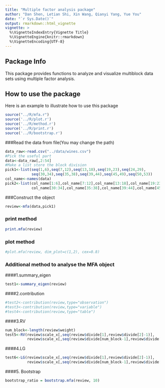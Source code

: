 ```yaml
---
title: "Multiple factor analysis package"
author: "Dan Shen, Letian Shi, Xin Wang, Qianyi Yang, Yue You"
date: "`r Sys.Date()`"
output: rmarkdown::html_vignette
vignette: >
  %\VignetteIndexEntry{Vignette Title}
  %\VignetteEngine{knitr::rmarkdown}
  %\VignetteEncoding{UTF-8}
---
```

## Package Info
This package provides functions to analyze and visualize multiblock data sets using multiple factor analysis.

## How to use the package

Here is an example to illustrate how to use this package
```r
source("../R/mfa.r")
source('../R/plot.r')
source('../R/method.r')
source('../R/print.r')
source('../R/bootstrap.r')
```
###Read the data from file(You may change the path)
```r
data_raw<-read.csv("../data/wines.csv")
#Pick the useful part
data<-data_raw[,2:54]
#Make a list store the block division
pick1<-list(seq(1,6),seq(7,12),seq(13,18),seq(19,23),seq(24,29),
            seq(30,34),seq(35,38),seq(39,44),seq(45,49),seq(50,53))
col_name<-names(data)
pick2<-list(col_name[1:6],col_name[7:12],col_name[13:18],col_name[19:23],col_name[24:29],
            col_name[30:34],col_name[35:38],col_name[39:44],col_name[45:49],col_name[50:53])
```

###Construct the object 
```r
review<-mfa(data,pick1)
```
### print method
```r
print.mfa(review)
```
### plot method
```r
#plot.mfa(review, dim_plot=c(1,2), cex=0.8)
```
### Additional method to analyse the MFA object
####1.summary_eigen
```r
test1<-summary_eigen(review)
```
####2.contribution
```r
#test2<-contribution(review,type="observation")
#test3<-contribution(review,type="variable")
#test4<-contribution(review,type="table")
```
####3.RV
```r
num_block<-length(review$weight)
test5<-RV(review$scale_x[,seq(review$divide[1],review$divide[2]-1)],
          review$scale_x[,seq(review$divide[num_block-1],review$divide[num_block]-1)])
```
####4.LG
```r
test6<-LG(review$scale_x[,seq(review$divide[1],review$divide[2]-1)],
          review$scale_x[,seq(review$divide[num_block-1],review$divide[num_block]-1)])
```
####5. Bootstrap
```r
bootstrap_ratio = bootstrap.mfa(review, 10)
```
